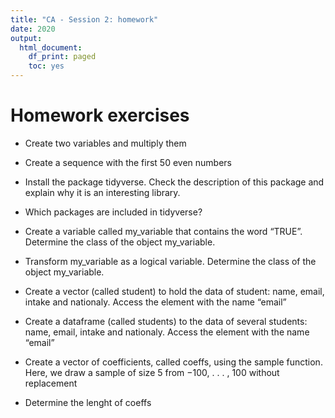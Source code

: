```yaml
---
title: "CA - Session 2: homework"
date: 2020
output:
  html_document:
    df_print: paged
    toc: yes
---
```


# Homework exercises

- Create two variables and multiply them

- Create a sequence with the first 50 even numbers 

- Install the package tidyverse. Check the description of this package and explain why it is an interesting library.

- Which packages are included in tidyverse?

- Create a variable called my_variable that contains the word "TRUE". Determine the class of the object my_variable.

- Transform my_variable as a logical variable. Determine the class of the object my_variable.

- Create a vector (called student) to hold the data of student: name, email, intake and nationaly. Access the element with the name “email”

- Create a dataframe (called students) to the data of several students: name, email, intake and nationaly. Access the element with the name “email”

- Create a vector of coefficients, called coeffs, using the sample function. Here, we draw a sample of size 5 from −100, . . . , 100 without replacement

- Determine the lenght of coeffs